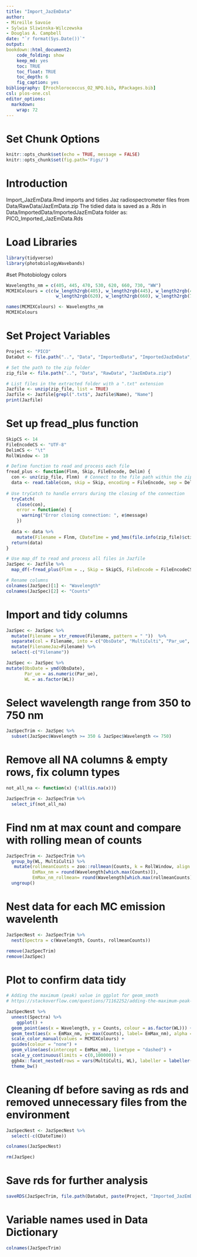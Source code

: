 ```yaml
---
title: "Import_JazEmData"
author:
- Mireille Savoie
- Sylwia Sliwinska-Wilczewska
- Douglas A. Campbell
date: "`r format(Sys.Date())`"
output:
bookdown::html_document2:
    code_folding: show
    keep_md: yes
    toc: TRUE
    toc_float: TRUE
    toc_depth: 6
    fig_caption: yes
bibliography: [Prochlorococcus_O2_NPQ.bib, RPackages.bib]
csl: plos-one.csl
editor_options: 
  markdown: 
    wrap: 72
---
```


# Set Chunk Options

```r
knitr::opts_chunk$set(echo = TRUE, message = FALSE)
knitr::opts_chunk$set(fig.path='Figs/')
```

# Introduction

Import_JazEmData.Rmd imports and tidies Jaz radiospectrometer files from Data/RawData/JazEmData.zip The tidied data is saved as a .Rds in Data/ImportedData/ImportedJazEmData folder as: 
PICO_Imported_JazEmData.Rds

# Load Libraries 
```r
library(tidyverse)
library(photobiologyWavebands)
```

#set Photobiology colors
```r
Wavelengths_nm = c(405, 445, 470, 530, 620, 660, 730, "WW")
MCMIXColours = c(c(w_length2rgb(405), w_length2rgb(445), w_length2rgb(470), w_length2rgb(530), 
                   w_length2rgb(620), w_length2rgb(660), w_length2rgb(730), "black"))

names(MCMIXColours) <- Wavelengths_nm
MCMIXColours
```

# Set Project Variables
```r
Project <- "PICO"
DataOut <- file.path("..", "Data", "ImportedData", "ImportedJazEmData", fsep = .Platform$file.sep)

# Set the path to the zip folder
zip_file <- file.path("..", "Data", "RawData", "JazEmData.zip")

# List files in the extracted folder with a ".txt" extension
Jazfile <- unzip(zip_file, list = TRUE)
Jazfile <- Jazfile[grepl(".txt$", Jazfile$Name), "Name"]
print(Jazfile)
```

# Set up fread_plus function
```r
SkipCS <- 14
FileEncodeCS <- "UTF-8"
DelimCS <- "\t"
RollWindow <- 10

# Define function to read and process each file
fread_plus <- function(Flnm, Skip, FileEncode, Delim) {
  con <- unz(zip_file, Flnm)  # Connect to the file path within the zip archive
  data <- read.table(con, skip = Skip, encoding = FileEncode, sep = Delim, header = FALSE)
  
# Use tryCatch to handle errors during the closing of the connection
  tryCatch(
    close(con),
    error = function(e) {
      warning("Error closing connection: ", e$message)
    })
  
  data <- data %>%
    mutate(Filename = Flnm, CDateTime = ymd_hms(file.info(zip_file)$ctime)) 
  return(data)
}

# Use map_df to read and process all files in Jazfile
JazSpec <- Jazfile %>%
  map_df(~fread_plus(Flnm = ., Skip = SkipCS, FileEncode = FileEncodeCS, Delim = DelimCS))

# Rename columns
colnames(JazSpec)[1] <- "Wavelength"
colnames(JazSpec)[2] <- "Counts"
```

# Import and tidy columns
```r
JazSpec <- JazSpec %>% 
  mutate(Filename = str_remove(Filename, pattern = " "))  %>% 
  separate(col = Filename, into = c("ObsDate", "MultiCulti", "Par_ue", "WL"), sep = "([\\/\\/\\_\\_\\_\\_\\_\\_\\.])", remove = FALSE) %>% 
  mutate(FilenameJaz=Filename) %>% 
  select(-c("Filename"))

JazSpec <- JazSpec %>% 
mutate(ObsDate = ymd(ObsDate),
       Par_ue = as.numeric(Par_ue),
       WL = as.factor(WL))
```

# Select wavelength range from 350 to 750 nm
```r
JazSpecTrim <- JazSpec %>% 
  subset(JazSpec$Wavelength >= 350 & JazSpec$Wavelength <= 750)
```

# Remove all NA columns & empty rows, fix column types
```r
not_all_na <- function(x) {!all(is.na(x))}

JazSpecTrim <- JazSpecTrim %>%
  select_if(not_all_na)
```

# Find nm at max count and compare with rolling mean of counts
```r
JazSpecTrim <- JazSpecTrim %>% 
  group_by(WL, MultiCulti) %>%
   mutate(rollmeanCounts = zoo::rollmean(Counts, k = RollWindow, align = "left", fill = NA),
          EmMax_nm = round(Wavelength[which.max(Counts)]),
          EmMax_nm_rollmean= round(Wavelength[which.max(rollmeanCounts)])) %>% 
  ungroup()
```


# Nest data for each MC emission wavelenth
```r

JazSpecNest <- JazSpecTrim %>%
  nest(Spectra = c(Wavelength, Counts, rollmeanCounts))

```


```r
remove(JazSpecTrim)
remove(JazSpec)
```

# Plot to confirm data tidy
```r

# Adding the maximum (peak) value in ggplot for geom_smoth
# https://stackoverflow.com/questions/71162252/adding-the-maximum-peak-value-in-ggplot-for-geom-smooth

JazSpecNest %>%
  unnest(Spectra) %>%
    ggplot() +
  geom_point(aes(x = Wavelength, y = Counts, colour = as.factor(WL))) +
  geom_text(aes(x = EmMax_nm, y= max(Counts), label= EmMax_nm), alpha = 0.5 ,hjust = 0.5, vjust=-0.5) +
  scale_color_manual(values = MCMIXColours) +
  guides(colour = "none") +
  geom_vline(aes(xintercept = EmMax_nm), linetype = "dashed") +
  scale_y_continuous(limits = c(0,100000)) +
  ggh4x::facet_nested(rows = vars(MultiCulti, WL), labeller = labeller(WL = label_both, Par = label_both, MultiCulti = label_both)) +
  theme_bw() 
```


# Cleaning df before saving as rds and removed unnecessary files from the environment
```r
JazSpecNest <- JazSpecNest %>% 
  select(-c(CDateTime))

colnames(JazSpecNest)
```

```r
rm(JazSpec)
```

# Save rds for further analysis

```r
saveRDS(JazSpecTrim, file.path(DataOut, paste(Project, "Imported_JazEmData.Rds", sep = "_"), fsep = .Platform$file.sep), ascii = FALSE, version = NULL, compress = "xz", refhook = NULL)
```

# Variable names used in Data Dictionary

```r
colnames(JazSpecTrim)
```
